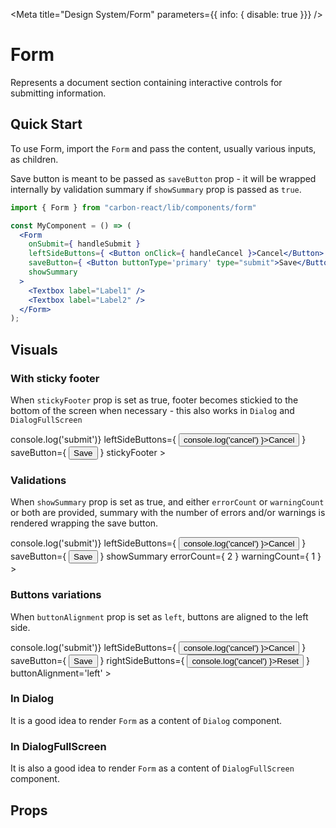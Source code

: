 


<Meta
  title="Design System/Form"
  parameters={{ info: { disable: true }}}
/>

# Form
Represents a document section containing interactive controls for submitting information.

## Quick Start

To use Form, import the `Form` and pass the content, usually various inputs, as children.

Save button is meant to be passed as `saveButton` prop - 
it will be wrapped internally by validation summary if `showSummary` prop is passed as `true`.

```jsx
import { Form } from "carbon-react/lib/components/form"

const MyComponent = () => (
  <Form
    onSubmit={ handleSubmit }
    leftSideButtons={ <Button onClick={ handleCancel }>Cancel</Button> }
    saveButton={ <Button buttonType='primary' type="submit">Save</Button> }
    showSummary
  >
    <Textbox label="Label1" />
    <Textbox label="Label2" />
  </Form>
);
```

## Visuals

### With sticky footer
When `stickyFooter` prop is set as true, footer becomes stickied to the bottom of the screen when necessary - this also works in `Dialog` and `DialogFullScreen`

<Story name="With sticky footer">
  <Form
    onSubmit={ () => console.log('submit')}
    leftSideButtons={ <Button onClick={ () => console.log('cancel') }>Cancel</Button> }
    saveButton={ <Button buttonType='primary' type="submit">Save</Button> }
    stickyFooter
  >
    <Textbox label="Textbox" />
    <Textbox label="Textbox" />
    <Textbox label="Textbox" />
    <Textbox label="Textbox" />
    <Textbox label="Textbox" />
    <Textbox label="Textbox" />
    <Textbox label="Textbox" />
    <Textbox label="Textbox" />
    <Textbox label="Textbox" />
  </Form>
</Story> 

### Validations
When `showSummary` prop is set as true, and either `errorCount` or `warningCount` or both are provided, summary with the number of errors and/or warnings is rendered wrapping the save button.

<Preview>
  <Story name="With validation summary">
    <Form
      onSubmit={ () => console.log('submit')}
      leftSideButtons={ <Button onClick={ () => console.log('cancel') }>Cancel</Button> }
      saveButton={ <Button buttonType='primary' type="submit">Save</Button> }
      showSummary
      errorCount={ 2 }
      warningCount={ 1 }
    >
      <Textbox label="Textbox" />
      <Textbox label="Textbox" />
      <Textbox label="Textbox" />
    </Form>
  </Story> 
</Preview>

### Buttons variations
When `buttonAlignment` prop is set as `left`, buttons are aligned to the left side.

<Preview>
  <Story name="With buttons aligned to the left">
    <Form
      onSubmit={ () => console.log('submit')}
      leftSideButtons={ <Button onClick={ () => console.log('cancel') }>Cancel</Button> }
      saveButton={ <Button buttonType='primary' type="submit">Save</Button> }
      rightSideButtons={ <Button onClick={ () => console.log('cancel') }>Reset</Button> }
      buttonAlignment='left'
    >
      <Textbox label="Textbox" />
      <Textbox label="Textbox" />
      <Textbox label="Textbox" />
    </Form>
  </Story> 
</Preview>

### In Dialog
It is a good idea to render `Form` as a content of `Dialog` component.

<Preview>
  <Story id="test-form--in-dialog" name="In Dialog" />
</Preview>

### In DialogFullScreen
It is also a good idea to render `Form` as a content of `DialogFullScreen` component.

<Preview>
  <Story id="test-form--in-dialog-full-screen" name="In DialogFullScreen" />
</Preview>

## Props

<Props of={Form} />